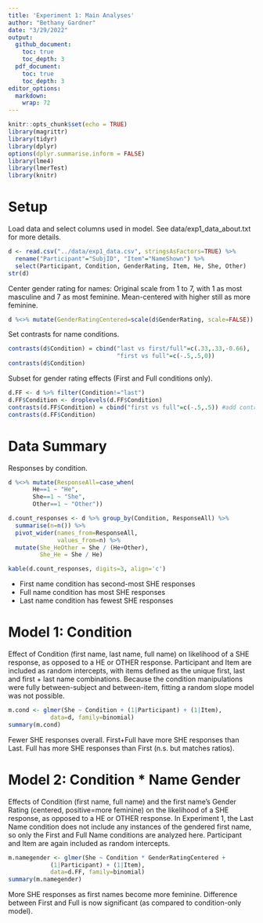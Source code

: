 ```yaml
---
title: 'Experiment 1: Main Analyses'
author: "Bethany Gardner"
date: "3/29/2022"
output: 
  github_document:
    toc: true
    toc_depth: 3
  pdf_document:
    toc: true
    toc_depth: 3
editor_options: 
  markdown: 
    wrap: 72
---
```


```r
knitr::opts_chunk$set(echo = TRUE)
library(magrittr)
library(tidyr)
library(dplyr)
options(dplyr.summarise.inform = FALSE)
library(lme4)
library(lmerTest)
library(knitr)
```

# Setup

Load data and select columns used in model. See data/exp1_data_about.txt
for more details.

```r
d <- read.csv("../data/exp1_data.csv", stringsAsFactors=TRUE) %>%
  rename("Participant"="SubjID", "Item"="NameShown") %>%
  select(Participant, Condition, GenderRating, Item, He, She, Other)
str(d)
```

Center gender rating for names: Original scale from 1 to 7, with 1 as
most masculine and 7 as most feminine. Mean-centered with higher still
as more feminine.
```r
d %<>% mutate(GenderRatingCentered=scale(d$GenderRating, scale=FALSE))
```

Set contrasts for name conditions.
```r
contrasts(d$Condition) = cbind("last vs first/full"=c(.33,.33,-0.66), 
                               "first vs full"=c(-.5,.5,0))
contrasts(d$Condition)
```

Subset for gender rating effects (First and Full conditions only).
```r
d.FF <- d %>% filter(Condition!="last") 
d.FF$Condition <- droplevels(d.FF$Condition)
contrasts(d.FF$Condition) = cbind("first vs full"=c(-.5,.5)) #add contrast back
contrasts(d.FF$Condition)
```

# Data Summary

Responses by condition.
```r
d %<>% mutate(ResponseAll=case_when(
       He==1 ~ "He",
       She==1 ~ "She", 
       Other==1 ~ "Other"))

d.count_responses <- d %>% group_by(Condition, ResponseAll) %>%
  summarise(n=n()) %>%
  pivot_wider(names_from=ResponseAll,
              values_from=n) %>%
  mutate(She_HeOther = She / (He+Other),
         She_He = She / He)

kable(d.count_responses, digits=3, align='c')
```

-   First name condition has second-most SHE responses
-   Full name condition has most SHE responses
-   Last name condition has fewest SHE responses

# Model 1: Condition

Effect of Condition (first name, last name, full name) on
likelihood of a SHE response, as opposed to a HE or OTHER response.
Participant and Item are included as random intercepts, with items
defined as the unique first, last and first + last name combinations.
Because the condition manipulations were fully between-subject and
between-item, fitting a random slope model was not possible.

```r
m.cond <- glmer(She ~ Condition + (1|Participant) + (1|Item), 
            data=d, family=binomial)
summary(m.cond)
```
Fewer SHE responses overall. First+Full have more SHE responses than
Last. Full has more SHE responses than First (n.s. but matches ratios).

# Model 2: Condition \* Name Gender

Effects of Condition (first name, full name) and the first name's
Gender Rating (centered, positive=more feminine) on the likelihood of a
SHE response, as opposed to a HE or OTHER response. In Experiment 1, the
Last Name condition does not include any instances of the gendered first
name, so only the First and Full Name conditions are analyzed here. Participant 
and Item are again included as random intercepts.

```r
m.namegender <- glmer(She ~ Condition * GenderRatingCentered + 
            (1|Participant) + (1|Item), 
            data=d.FF, family=binomial)
summary(m.namegender)
```

More SHE responses as first names become more feminine. Difference
between First and Full is now significant (as compared to condition-only
model).
